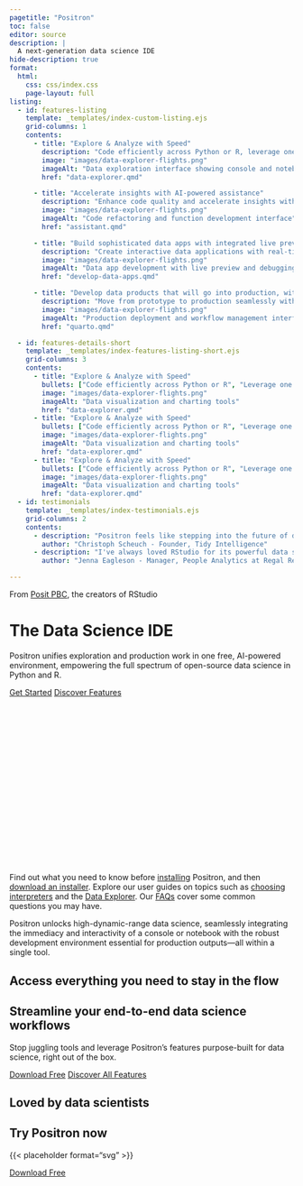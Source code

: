```yaml
---
pagetitle: "Positron"
toc: false
editor: source
description: |
  A next-generation data science IDE
hide-description: true
format:
  html:
    css: css/index.css
    page-layout: full
listing:
  - id: features-listing
    template: _templates/index-custom-listing.ejs
    grid-columns: 1
    contents:
      - title: "Explore & Analyze with Speed"
        description: "Code efficiently across Python or R, leverage one or multiple consoles for concurrent analysis, interact with data at scale with fast dataframes"
        image: "images/data-explorer-flights.png"
        imageAlt: "Data exploration interface showing console and notebook integration"
        href: "data-explorer.qmd"

      - title: "Accelerate insights with AI-powered assistance"
        description: "Enhance code quality and accelerate insights with integrated AI assistance contextualized for data science."
        image: "images/data-explorer-flights.png"
        imageAlt: "Code refactoring and function development interface"
        href: "assistant.qmd"

      - title: "Build sophisticated data apps with integrated live previews and debugging"
        description: "Create interactive data applications with real-time previews and powerful debugging tools built right in."
        image: "images/data-explorer-flights.png"
        imageAlt: "Data app development with live preview and debugging tools"
        href: "develop-data-apps.qmd"

      - title: "Develop data products that will go into production, without ever leaving your development environment"
        description: "Move from prototype to production seamlessly within the same environment, ensuring consistency and reliability."
        image: "images/data-explorer-flights.png"
        imageAlt: "Production deployment and workflow management interface"
        href: "quarto.qmd"

  - id: features-details-short
    template: _templates/index-features-listing-short.ejs
    grid-columns: 3
    contents:
      - title: "Explore & Analyze with Speed"
        bullets: ["Code efficiently across Python or R", "Leverage one or multiple consoles for concurrent analysis", "Interact with data at scale with fast dataframes"]
        image: "images/data-explorer-flights.png"
        imageAlt: "Data visualization and charting tools"
        href: "data-explorer.qmd"
      - title: "Explore & Analyze with Speed"
        bullets: ["Code efficiently across Python or R", "Leverage one or multiple consoles for concurrent analysis", "Interact with data at scale with fast dataframes"]
        image: "images/data-explorer-flights.png"
        imageAlt: "Data visualization and charting tools"
        href: "data-explorer.qmd"
      - title: "Explore & Analyze with Speed"
        bullets: ["Code efficiently across Python or R", "Leverage one or multiple consoles for concurrent analysis", "Interact with data at scale with fast dataframes"]
        image: "images/data-explorer-flights.png"
        imageAlt: "Data visualization and charting tools"
        href: "data-explorer.qmd"
  - id: testimonials
    template: _templates/index-testimonials.ejs
    grid-columns: 2
    contents:
      - description: "Positron feels like stepping into the future of data science. I work in both R and Python daily, and switching between projects has never been easier. With built‑in version control, a lightning‑fast data explorer, and automatic code formatting, my workflow is pure joy — building apps, packages, reports, or teaching materials has never felt this seamless."
        author: "Christoph Scheuch - Founder, Tidy Intelligence"
      - description: "I've always loved RStudio for its powerful data science features, but I often wished it had the flexibility of VS Code. Positron delivers exactly that, all right out of the box. AND it has made it easy to start learning and upskilling with Python. It's the perfect environment for modern data science."
        author: "Jenna Eagleson - Manager, People Analytics at Regal Rexnord"

---
```


From [Posit PBC](https://posit.co/), the creators of RStudio

# The Data Science IDE

Positron unifies exploration and production work in one free, AI-powered environment, empowering the full spectrum of open-source data science in Python and R.

<a href="start.html" class="btn btn-primary">Get Started</a>
<a href="features.html" class="btn btn-outline-primary">Discover Features</a>

<script src="https://fast.wistia.com/player.js" async></script><script src="https://fast.wistia.com/embed/ncfm02eugr.js" async type="module"></script><style>wistia-player[media-id='ncfm02eugr']:not(:defined) { background: center / contain no-repeat url('https://fast.wistia.com/embed/medias/ncfm02eugr/swatch'); display: block; filter: blur(5px); padding-top:56.25%; }</style> <wistia-player media-id="ncfm02eugr" aspect="1.7777777777777777"></wistia-player>

Find out what you need to know before [installing](install.qmd) Positron, and then [download an installer](download.qmd). Explore our user guides on topics such as [choosing interpreters](managing-interpreters.qmd) and the [Data Explorer](data-explorer.qmd). Our [FAQs](faqs.qmd) cover some common questions you may have.

Positron unlocks high-dynamic-range data science, seamlessly integrating the immediacy and interactivity of a console or notebook with the robust development environment essential for production outputs—all within a single tool.

## Access everything you need to stay in the flow

:::{#features-listing}
:::

## Streamline your end-to-end data science workflows
Stop juggling tools and leverage Positron's features purpose-built for data science, right out of the box.

:::{#features-details-short}
:::

<a href="start.html" class="btn btn-primary">Download Free</a>
<a href="features.html" class="btn btn-outline-primary">Discover All Features</a>

## Loved by data scientists

:::{#testimonials}
:::

## Try Positron now

{{< placeholder format="svg" >}}

<a href="start.html" class="btn btn-primary">Download Free</a>

